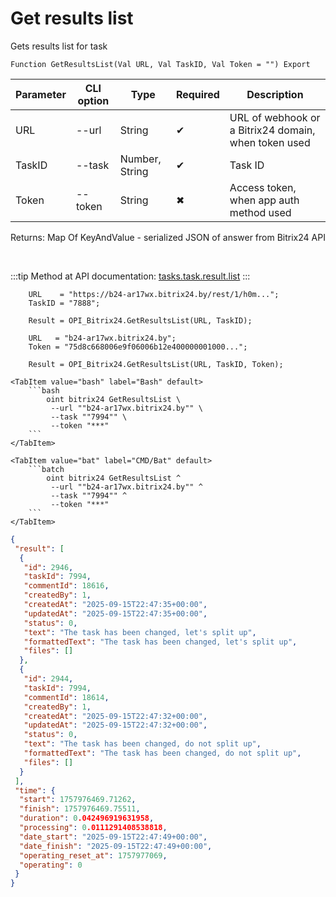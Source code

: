 ﻿---
sidebar_position: 6
description: Get results list and other functions to work with Bitrix24 in the Open Integration Package, a free open-source integration library for 1C:Enterprise 8, OneScript and CLI
keywords: [1C, 1С, 1С:Enterprise, 1С:Enterprise 8.3, API, Integration, Services, Exchange, OneScript, CLI, Bitrix24]
---


# Get results list
 Gets results list for task



`Function GetResultsList(Val URL, Val TaskID, Val Token = "") Export`

  | Parameter | CLI option | Type | Required | Description |
  |-|-|-|-|-|
  | URL | --url | String | &#x2714; | URL of webhook or a Bitrix24 domain, when token used |
  | TaskID | --task | Number, String | &#x2714; | Task ID |
  | Token | --token | String | &#x2716; | Access token, when app auth method used |

  
  Returns:  Map Of KeyAndValue - serialized JSON of answer from Bitrix24 API

<br/>

:::tip
Method at API documentation: [tasks.task.result.list](https://dev.1c-bitrix.ru/rest_help/tasks/task/tasks/tasks_task_result.list.php)
:::
<br/>


```bsl title="1C:Enterprise/OneScript code example"
    URL    = "https://b24-ar17wx.bitrix24.by/rest/1/h0m...";
    TaskID = "7888";

    Result = OPI_Bitrix24.GetResultsList(URL, TaskID);

    URL   = "b24-ar17wx.bitrix24.by";
    Token = "75d8c668006e9f06006b12e400000001000...";

    Result = OPI_Bitrix24.GetResultsList(URL, TaskID, Token);
```
 

 <Tabs>
  
    <TabItem value="bash" label="Bash" default>
        ```bash
            oint bitrix24 GetResultsList \
             --url ""b24-ar17wx.bitrix24.by"" \
             --task ""7994"" \
             --token "***"
        ```
    </TabItem>
  
    <TabItem value="bat" label="CMD/Bat" default>
        ```batch
            oint bitrix24 GetResultsList ^
             --url ""b24-ar17wx.bitrix24.by"" ^
             --task ""7994"" ^
             --token "***"
        ```
    </TabItem>
</Tabs>


```json title="Result"
{
 "result": [
  {
   "id": 2946,
   "taskId": 7994,
   "commentId": 18616,
   "createdBy": 1,
   "createdAt": "2025-09-15T22:47:35+00:00",
   "updatedAt": "2025-09-15T22:47:35+00:00",
   "status": 0,
   "text": "The task has been changed, let's split up",
   "formattedText": "The task has been changed, let's split up",
   "files": []
  },
  {
   "id": 2944,
   "taskId": 7994,
   "commentId": 18614,
   "createdBy": 1,
   "createdAt": "2025-09-15T22:47:32+00:00",
   "updatedAt": "2025-09-15T22:47:32+00:00",
   "status": 0,
   "text": "The task has been changed, do not split up",
   "formattedText": "The task has been changed, do not split up",
   "files": []
  }
 ],
 "time": {
  "start": 1757976469.71262,
  "finish": 1757976469.75511,
  "duration": 0.042496919631958,
  "processing": 0.0111291408538818,
  "date_start": "2025-09-15T22:47:49+00:00",
  "date_finish": "2025-09-15T22:47:49+00:00",
  "operating_reset_at": 1757977069,
  "operating": 0
 }
}
```
